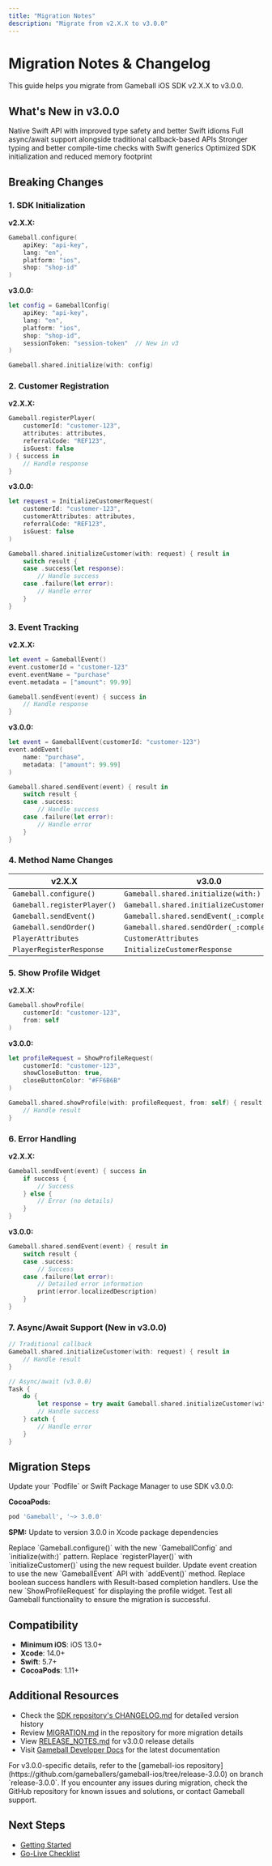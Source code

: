 ```yaml
---
title: "Migration Notes"
description: "Migrate from v2.X.X to v3.0.0"
---
```


# Migration Notes & Changelog

This guide helps you migrate from Gameball iOS SDK v2.X.X to v3.0.0.

## What's New in v3.0.0

<CardGroup cols={2}>
<Card title="Modern Swift API" icon="code">
Native Swift API with improved type safety and better Swift idioms
</Card>

<Card title="Async/Await Support" icon="bolt">
Full async/await support alongside traditional callback-based APIs
</Card>

<Card title="Enhanced Type Safety" icon="shield">
Stronger typing and better compile-time checks with Swift generics
</Card>

<Card title="Improved Performance" icon="gauge-high">
Optimized SDK initialization and reduced memory footprint
</Card>
</CardGroup>

## Breaking Changes

### 1. SDK Initialization

**v2.X.X:**
```swift
Gameball.configure(
    apiKey: "api-key",
    lang: "en",
    platform: "ios",
    shop: "shop-id"
)
```

**v3.0.0:**
```swift
let config = GameballConfig(
    apiKey: "api-key",
    lang: "en",
    platform: "ios",
    shop: "shop-id",
    sessionToken: "session-token"  // New in v3
)

Gameball.shared.initialize(with: config)
```

### 2. Customer Registration

**v2.X.X:**
```swift
Gameball.registerPlayer(
    customerId: "customer-123",
    attributes: attributes,
    referralCode: "REF123",
    isGuest: false
) { success in
    // Handle response
}
```

**v3.0.0:**
```swift
let request = InitializeCustomerRequest(
    customerId: "customer-123",
    customerAttributes: attributes,
    referralCode: "REF123",
    isGuest: false
)

Gameball.shared.initializeCustomer(with: request) { result in
    switch result {
    case .success(let response):
        // Handle success
    case .failure(let error):
        // Handle error
    }
}
```

### 3. Event Tracking

**v2.X.X:**
```swift
let event = GameballEvent()
event.customerId = "customer-123"
event.eventName = "purchase"
event.metadata = ["amount": 99.99]

Gameball.sendEvent(event) { success in
    // Handle response
}
```

**v3.0.0:**
```swift
let event = GameballEvent(customerId: "customer-123")
event.addEvent(
    name: "purchase",
    metadata: ["amount": 99.99]
)

Gameball.shared.sendEvent(event) { result in
    switch result {
    case .success:
        // Handle success
    case .failure(let error):
        // Handle error
    }
}
```

### 4. Method Name Changes

| v2.X.X | v3.0.0 |
|--------|--------|
| `Gameball.configure()` | `Gameball.shared.initialize(with:)` |
| `Gameball.registerPlayer()` | `Gameball.shared.initializeCustomer(with:)` |
| `Gameball.sendEvent()` | `Gameball.shared.sendEvent(_:completion:)` |
| `Gameball.sendOrder()` | `Gameball.shared.sendOrder(_:completion:)` |
| `PlayerAttributes` | `CustomerAttributes` |
| `PlayerRegisterResponse` | `InitializeCustomerResponse` |

### 5. Show Profile Widget

**v2.X.X:**
```swift
Gameball.showProfile(
    customerId: "customer-123",
    from: self
)
```

**v3.0.0:**
```swift
let profileRequest = ShowProfileRequest(
    customerId: "customer-123",
    showCloseButton: true,
    closeButtonColor: "#FF6B6B"
)

Gameball.shared.showProfile(with: profileRequest, from: self) { result in
    // Handle result
}
```

### 6. Error Handling

**v2.X.X:**
```swift
Gameball.sendEvent(event) { success in
    if success {
        // Success
    } else {
        // Error (no details)
    }
}
```

**v3.0.0:**
```swift
Gameball.shared.sendEvent(event) { result in
    switch result {
    case .success:
        // Success
    case .failure(let error):
        // Detailed error information
        print(error.localizedDescription)
    }
}
```

### 7. Async/Await Support (New in v3.0.0)

```swift
// Traditional callback
Gameball.shared.initializeCustomer(with: request) { result in
    // Handle result
}

// Async/await (v3.0.0)
Task {
    do {
        let response = try await Gameball.shared.initializeCustomer(with: request)
        // Handle success
    } catch {
        // Handle error
    }
}
```

## Migration Steps

<Steps>
<Step title="Update Dependency">
Update your `Podfile` or Swift Package Manager to use SDK v3.0.0:

**CocoaPods:**
```ruby
pod 'Gameball', '~> 3.0.0'
```

**SPM:**
Update to version 3.0.0 in Xcode package dependencies
</Step>

<Step title="Update Initialization">
Replace `Gameball.configure()` with the new `GameballConfig` and `initialize(with:)` pattern.
</Step>

<Step title="Update Customer Registration">
Replace `registerPlayer()` with `initializeCustomer()` using the new request builder.
</Step>

<Step title="Update Event Tracking">
Update event creation to use the new `GameballEvent` API with `addEvent()` method.
</Step>

<Step title="Update Error Handling">
Replace boolean success handlers with Result-based completion handlers.
</Step>

<Step title="Update Show Profile">
Use the new `ShowProfileRequest` for displaying the profile widget.
</Step>

<Step title="Test Thoroughly">
Test all Gameball functionality to ensure the migration is successful.
</Step>
</Steps>

## Compatibility

- **Minimum iOS**: iOS 13.0+
- **Xcode**: 14.0+
- **Swift**: 5.7+
- **CocoaPods**: 1.11+

## Additional Resources

- Check the [SDK repository's CHANGELOG.md](https://github.com/gameballers/gameball-ios/blob/release-3.0.0/CHANGELOG.md) for detailed version history
- Review [MIGRATION.md](https://github.com/gameballers/gameball-ios/blob/release-3.0.0/MIGRATION.md) in the repository for more migration details
- View [RELEASE_NOTES.md](https://github.com/gameballers/gameball-ios/blob/release-3.0.0/RELEASE_NOTES.md) for v3.0.0 release details
- Visit [Gameball Developer Docs](https://developer.gameball.co) for the latest documentation

<Warning>
For v3.0.0-specific details, refer to the [gameball-ios repository](https://github.com/gameballers/gameball-ios/tree/release-3.0.0) on branch `release-3.0.0`.
</Warning>

<Tip>
If you encounter any issues during migration, check the GitHub repository for known issues and solutions, or contact Gameball support.
</Tip>

## Next Steps

- [Getting Started](/installation-guide/ios-v3/getting-started)
- [Go-Live Checklist](/installation-guide/ios-v3/go-live-checklist)


